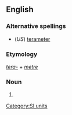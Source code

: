 ==English==

===Alternative spellings===
*(''US'') [[terameter]]

===Etymology===
''[[tera-]]'' + ''[[metre]]''

===Noun===
{{en-noun}}

# {{SI-unit-2|tera|metre|length|meter}}

[[Category:SI units]]